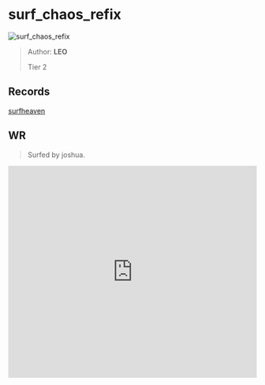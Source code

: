 
# surf_chaos_refix

![surf_chaos_refix](https://raw.githubusercontent.com/Sayt123/SurfMapPics/Maps-and-bonuses/csgo/surf_chaos_refix.jpg)

> Author: **LEO**
>
> Tier 2

## Records

[surfheaven](https://surfheaven.eu/map/surf_chaos_refix)

## WR

> Surfed by joshua.

<iframe
width="100%"
height="430"
src="https://www.youtube.com/embed/ilEHwME1_gM"
frameborder="0"
allow="accelerometer; autoplay; clipboard-write; encrypted-media; gyroscope; picture-in-picture"
allowFullScreen
/>

```md

[Surf Timer] - yoshoeua finished in 01:17:14 (WR -00:00:60). Improving by 00:00:93
[Surf Timer] - yoshoeua beat the map record! Rank: 1/5492

Previous WR holder: Ignis


```
                
